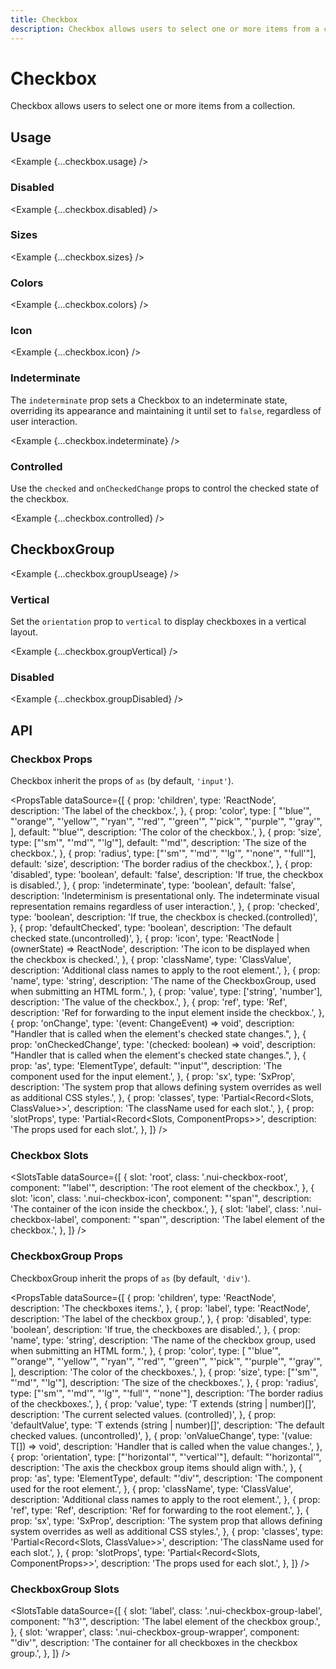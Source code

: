 ```yaml
---
title: Checkbox
description: Checkbox allows users to select one or more items from a collection.
---
```



# Checkbox

Checkbox allows users to select one or more items from a collection.

<ComponentLinks component='checkbox' ariaCompatible />

## Usage

<Example {...checkbox.usage} />

### Disabled

<Example {...checkbox.disabled} />

### Sizes

<Example {...checkbox.sizes} />

### Colors

<Example {...checkbox.colors} />

### Icon

<Example {...checkbox.icon} />

### Indeterminate

The `indeterminate` prop sets a Checkbox to an indeterminate state, overriding its
appearance and maintaining it until set to `false`, regardless of user interaction.

<Example {...checkbox.indeterminate} />

### Controlled

Use the `checked` and `onCheckedChange` props to control the checked state of the checkbox.

<Example {...checkbox.controlled} />

## CheckboxGroup

<Example {...checkbox.groupUseage} />

### Vertical

Set the `orientation` prop to `vertical` to display checkboxes in a vertical layout.

<Example {...checkbox.groupVertical} />

### Disabled

<Example {...checkbox.groupDisabled} />

## API

### Checkbox Props

Checkbox inherit the props of `as` (by default, `'input'`).

<PropsTable
  dataSource={[
    {
      prop: 'children',
      type: 'ReactNode',
      description: 'The label of the checkbox.',
    },
    {
      prop: 'color',
      type: [
        "'blue'",
        "'orange'",
        "'yellow'",
        "'ryan'",
        "'red'",
        "'green'",
        "'pick'",
        "'purple'",
        "'gray'",
      ],
      default: "'blue'",
      description: 'The color of the checkbox.',
    },
    {
      prop: 'size',
      type: ["'sm'", "'md'", "'lg'"],
      default: "'md'",
      description: 'The size of the checkbox.',
    },
    {
      prop: 'radius',
      type: ["'sm'", "'md'", "'lg'", "'none'", "'full'"],
      default: 'size',
      description: 'The border radius of the checkbox.',
    },
    {
      prop: 'disabled',
      type: 'boolean',
      default: 'false',
      description: 'If true, the checkbox is disabled.',
    },
    {
      prop: 'indeterminate',
      type: 'boolean',
      default: 'false',
      description:
        'Indeterminism is presentational only. The indeterminate visual representation remains regardless of user interaction.',
    },
    {
      prop: 'checked',
      type: 'boolean',
      description: 'If true, the checkbox is checked.(controlled)',
    },
    {
      prop: 'defaultChecked',
      type: 'boolean',
      description: 'The default checked state.(uncontrolled)',
    },
    {
      prop: 'icon',
      type: 'ReactNode | (ownerState) => ReactNode',
      description: 'The icon to be displayed when the checkbox is checked.',
    },
    {
      prop: 'className',
      type: 'ClassValue',
      description: 'Additional class names to apply to the root element.',
    },
    {
      prop: 'name',
      type: 'string',
      description:
        'The name of the CheckboxGroup, used when submitting an HTML form.',
    },
    {
      prop: 'value',
      type: ['string', 'number'],
      description: 'The value of the checkbox.',
    },
    {
      prop: 'ref',
      type: 'Ref',
      description:
        'Ref for forwarding to the input element inside the checkbox.',
    },
    {
      prop: 'onChange',
      type: '(event: ChangeEvent<HTMLInputElement>) => void',
      description:
        "Handler that is called when the element's checked state changes.",
    },
    {
      prop: 'onCheckedChange',
      type: '(checked: boolean) => void',
      description:
        "Handler that is called when the element's checked state changes.",
    },
    {
      prop: 'as',
      type: 'ElementType',
      default: "'input'",
      description: 'The component used for the input element.',
    },
    {
      prop: 'sx',
      type: 'SxProp<CheckboxOwnerState>',
      description:
        'The system prop that allows defining system overrides as well as additional CSS styles.',
    },
    {
      prop: 'classes',
      type: 'Partial<Record<Slots, ClassValue>>',
      description: 'The className used for each slot.',
    },
    {
      prop: 'slotProps',
      type: 'Partial<Record<Slots, ComponentProps>>',
      description: 'The props used for each slot.',
    },
  ]}
/>

### Checkbox Slots

<SlotsTable
  dataSource={[
    {
      slot: 'root',
      class: '.nui-checkbox-root',
      component: "'label'",
      description: 'The root element of the checkbox.',
    },
    {
      slot: 'icon',
      class: '.nui-checkbox-icon',
      component: "'span'",
      description: 'The container of the icon inside the checkbox.',
    },
    {
      slot: 'label',
      class: '.nui-checkbox-label',
      component: "'span'",
      description: 'The label element of the checkbox.',
    },
  ]}
/>

### CheckboxGroup Props

CheckboxGroup inherit the props of `as` (by default, `'div'`).

<PropsTable
  dataSource={[
    {
      prop: 'children',
      type: 'ReactNode',
      description: 'The checkboxes items.',
    },
    {
      prop: 'label',
      type: 'ReactNode',
      description: 'The label of the checkbox group.',
    },
    {
      prop: 'disabled',
      type: 'boolean',
      description: 'If true, the checkboxes are disabled.',
    },
    {
      prop: 'name',
      type: 'string',
      description:
        'The name of the checkbox group, used when submitting an HTML form.',
    },
    {
      prop: 'color',
      type: [
        "'blue'",
        "'orange'",
        "'yellow'",
        "'ryan'",
        "'red'",
        "'green'",
        "'pick'",
        "'purple'",
        "'gray'",
      ],
      description: 'The color of the checkboxes.',
    },
    {
      prop: 'size',
      type: ["'sm'", "'md'", "'lg'"],
      description: 'The size of the checkboxes.',
    },
    {
      prop: 'radius',
      type: ["'sm'", "'md'", "'lg'", "'full'", "'none'"],
      description: 'The border radius of the checkboxes.',
    },
    {
      prop: 'value',
      type: 'T extends (string | number)[]',
      description: 'The current selected values. (controlled)',
    },
    {
      prop: 'defaultValue',
      type: 'T extends (string | number)[]',
      description: 'The default checked values. (uncontrolled)',
    },
    {
      prop: 'onValueChange',
      type: '(value: T[]) => void',
      description: 'Handler that is called when the value changes.',
    },
    {
      prop: 'orientation',
      type: ["'horizontal'", "'vertical'"],
      default: "'horizontal'",
      description: 'The axis the checkbox group items should align with.',
    },
    {
      prop: 'as',
      type: 'ElementType',
      default: "'div'",
      description: 'The component used for the root element.',
    },
    {
      prop: 'className',
      type: 'ClassValue',
      description: 'Additional class names to apply to the root element.',
    },
    {
      prop: 'ref',
      type: 'Ref',
      description: 'Ref for forwarding to the root element.',
    },
    {
      prop: 'sx',
      type: 'SxProp<CheckboxGroupOwnerState>',
      description:
        'The system prop that allows defining system overrides as well as additional CSS styles.',
    },
    {
      prop: 'classes',
      type: 'Partial<Record<Slots, ClassValue>>',
      description: 'The className used for each slot.',
    },
    {
      prop: 'slotProps',
      type: 'Partial<Record<Slots, ComponentProps>>',
      description: 'The props used for each slot.',
    },
  ]}
/>

### CheckboxGroup Slots

<SlotsTable
  dataSource={[
    {
      slot: 'label',
      class: '.nui-checkbox-group-label',
      component: "'h3'",
      description: 'The label element of the checkbox group.',
    },
    {
      slot: 'wrapper',
      class: '.nui-checkbox-group-wrapper',
      component: "'div'",
      description: 'The container for all checkboxes in the checkbox group.',
    },
  ]}
/>
